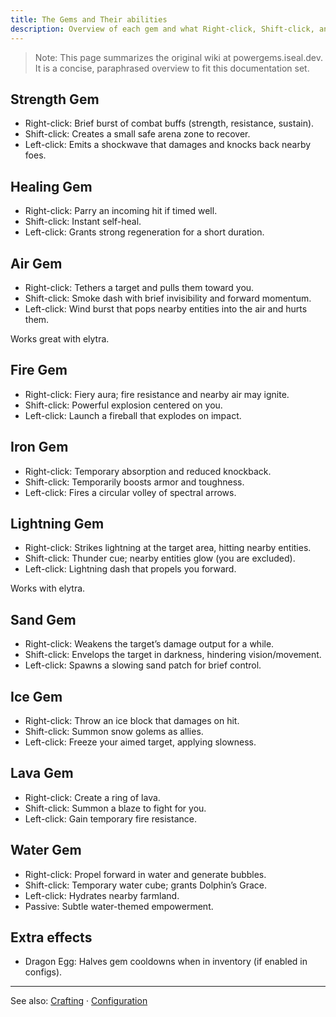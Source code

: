 ```yaml
---
title: The Gems and Their abilities
description: Overview of each gem and what Right-click, Shift-click, and Left-click do.
---
```


> Note: This page summarizes the original wiki at powergems.iseal.dev. It is a concise, paraphrased overview to fit this documentation set.

## Strength Gem

- Right-click: Brief burst of combat buffs (strength, resistance, sustain).
- Shift-click: Creates a small safe arena zone to recover.
- Left-click: Emits a shockwave that damages and knocks back nearby foes.

## Healing Gem

- Right-click: Parry an incoming hit if timed well.
- Shift-click: Instant self-heal.
- Left-click: Grants strong regeneration for a short duration.

## Air Gem

- Right-click: Tethers a target and pulls them toward you.
- Shift-click: Smoke dash with brief invisibility and forward momentum.
- Left-click: Wind burst that pops nearby entities into the air and hurts them.

Works great with elytra.

## Fire Gem

- Right-click: Fiery aura; fire resistance and nearby air may ignite.
- Shift-click: Powerful explosion centered on you.
- Left-click: Launch a fireball that explodes on impact.

## Iron Gem

- Right-click: Temporary absorption and reduced knockback.
- Shift-click: Temporarily boosts armor and toughness.
- Left-click: Fires a circular volley of spectral arrows.

## Lightning Gem

- Right-click: Strikes lightning at the target area, hitting nearby entities.
- Shift-click: Thunder cue; nearby entities glow (you are excluded).
- Left-click: Lightning dash that propels you forward.

Works with elytra.

## Sand Gem

- Right-click: Weakens the target’s damage output for a while.
- Shift-click: Envelops the target in darkness, hindering vision/movement.
- Left-click: Spawns a slowing sand patch for brief control.

## Ice Gem

- Right-click: Throw an ice block that damages on hit.
- Shift-click: Summon snow golems as allies.
- Left-click: Freeze your aimed target, applying slowness.

## Lava Gem

- Right-click: Create a ring of lava.
- Shift-click: Summon a blaze to fight for you.
- Left-click: Gain temporary fire resistance.

## Water Gem

- Right-click: Propel forward in water and generate bubbles.
- Shift-click: Temporary water cube; grants Dolphin’s Grace.
- Left-click: Hydrates nearby farmland.
- Passive: Subtle water-themed empowerment.

## Extra effects

- Dragon Egg: Halves gem cooldowns when in inventory (if enabled in configs).

---

See also: [Crafting](./crafting) · [Configuration](/fundamentals/getting-set-up/configuration)
